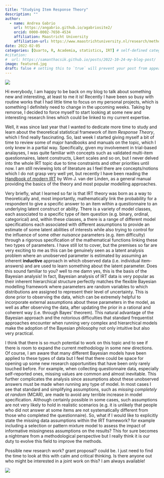 ```yaml
---
title: "Studying Item Response Theory"
description: ""
author:
  - name: Andrea Gabrio
    url: https://angabrio.github.io/agabriosite2/
    orcid: 0000-0002-7650-4534
    affiliation: Maastricht University
    affiliation-url: https://www.maastrichtuniversity.nl/research/methodology-and-statistics
date: 2022-02-05
categories: [Quarto, R, Academia, statistics, IRT] # self-defined categories
#citation: 
#  url: https://samanthacsik.github.io/posts/2022-10-24-my-blog-post/ 
image: featured.jpg
draft: false # setting this to `true` will prevent your post from appearing on your listing page until you're ready!
---
```


![](featured.jpg){fig-align="center"}

Hi everybody, I am happy to be back on my blog to talk about something new and interesting, at least to me it is! Recently I have been so busy with routine works that I had little time to focus on my personal projects, which is something I definitely need to change in the upcoming weeks. Taking by remorse, I decided to force myself to start looking at some new and interesting research lines which could be linked to my current expertise. 

Well, it was since last year that I wanted to dedicate more time to study and learn about the theoretical statistical framework of *Item Response Theory*, which I find really fascinating. So, last week I started giving myself a bit of time to review some of major handbooks and manuals on the topic, which I only knew in a partial way. Specifically, given my involvement in trial-based analayses, I was quite familiar with concepts such as validated multi-item questionnaires, latent constructs, Likert scales and so on, but I never delved into the whole IRT topic due to time constraints and other priorities until now. I am still reviewing lots of literature as I feel there are concepts/notions which I do not grasp very well yet, but recently I have been reading the [Handbook of modern IRT](https://link.springer.com/book/10.1007/978-1-4757-2691-6) by Wim J. van der Linden, as a general manual providing the basics of the theory and most popular modelling approaches.

Very briefly, what I learned so far is that IRT theory was born as a way to theoretically and, most importantly, mathematically link the probability for a respondent to give a specific answer to an item within a questionnaire to an underlying latent construct or ability. There is a variety of model classes, each associated to a specific type of item question (e.g. binary, ordinal, categorical) and, within these classes, a there is a range of different model specifications each associated with different assumptions to provide an estimate of some latent abilities of interests while also trying to control for the influence of some other *nuisance* parameters (e.g. item difficulty) through a rigorous specification of the mathematical functions linking these two types of parameters. I have still lot to cover, but the premises so far are very exciting to me as this can be genuinely seen as a latent analysis problem where an unobserved parameter is estimated by assuming an inherent **inductive** approach in which observed data (i.e. individual item-answers) and are used to learn something about the latent parameter. Does this sound familiar to you? well to me damn yes, this is the basis of the Bayesian analysis! In fact, Bayesian analysis of IRT data is very popular as their inherent hierarchical structure perfectly matches the flexible Bayesian modelling framework where parameters are random variables to which distributions are assigned to represent their level of uncertainty. This is done prior to observing the data, which can be extremely helpful to incorporate external assumptions about these parameters in the model, as well as after observing the data, after updating the prior in a rational and coherent way (i.e. through Bayes' theorem). This natural advantage of the Bayesian approach and the notorious difficulties that standard frequentist approaches encounter when running very complex and hierarchical models make the adoption of the Bayesian philosophy not only intuitive but also very practical. 

I think that there is so much potential to work on this topic and to see if there is room to expand the current methodology in some new directions. Of course, I am aware that many different Bayesian models have been applied to these types of data but I feel that there could be space for opening up some new research opportunities that have been only rarely touched before. For example, when collecting questionnaire data, especially self-reported ones, missing values are common and almost inevitable. This further complicates the analysis since assumptions about these unobserved answers must be made when running any type of model. In most cases I see that standard and simplifying assumptions, such as *missing completely at random* (MCAR), are made to avoid any terrible increase in model specification. Although certainly possible in some cases, such assumptions are not very likely to hold in realistic scenarios (e.g. it is unlikely that people who did not answer at some items are not systematically different from those who completed the questionnaire). So, what if I would like to explicitly state the missing data assumptions within the IRT framework? for example including a selection or pattern mixture model to assess the impact of informative missingness assumptions on the results? This for sure becomes a nightmare from a methodological perspective but I really think it is our duty to evolve this field to improve the methods. 

Possible new research work? grant proposal? could be. I just need to find the time to look at this with calm and critical thinking. Is there anyone out who might be interested in a joint work on this? I am always available!

![](https://i.gifer.com/VtOf.gif){fig-align="center"}
